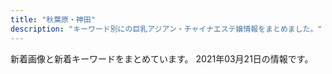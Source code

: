 ```yaml
---
title: "秋葉原・神田"
description: "キーワード別にの巨乳アジアン・チャイナエステ嬢情報をまとめました。"
---
```


新着画像と新着キーワードをまとめています。
2021年03月21日の情報です。

<DmmAffiliateIns />
<KeywordTable
  shops={
    [
    {
        "name": "\u604b\u306e\u65e5",
        "url": "http://esthe-aroma.pink/",
        "img_links": [
            "http://esthe-aroma.pink/img/stan.png",
            "http://esthe-aroma.pink/img/m6.jpg",
            "http://esthe-aroma.pink/img/m60.jpg",
            "http://esthe-aroma.pink/img/m5.jpg",
            "http://esthe-aroma.pink/img/m4.jpg",
            "http://esthe-aroma.pink/img/top.jpg",
            "http://esthe-aroma.pink/img/m2.jpg",
            "http://esthe-aroma.pink/img/cg02.jpg",
            "http://esthe-aroma.pink/img/m3.jpg",
            "http://esthe-aroma.pink/img/cg04.jpg",
            "http://esthe-aroma.pink/img/m30.jpg",
            "http://esthe-aroma.pink/img/cg03.jpg",
            "http://esthe-aroma.pink/img/fla.jpg",
            "http://esthe-aroma.pink/img/cg07.jpg",
            "http://esthe-aroma.pink/img/m10.jpg",
            "http://esthe-aroma.pink/img/cg06.jpg",
            "http://esthe-aroma.pink/img/cg011.jpg",
            "http://esthe-aroma.pink/img/cg01.jpg",
            "http://esthe-aroma.pink/img/noo.png",
            "http://esthe-aroma.pink/img/cg021.jpg",
            "http://esthe-aroma.pink/img/cg05.jpg",
            "http://esthe-aroma.pink/img/m1.jpg",
            "http://esthe-aroma.pink/img/m20.jpg",
            "http://esthe-aroma.pink/img/no.png"
        ],
        "station": "JR\u795e\u7530\u99c5\u6771\u53e3",
        "keywords": {
            "87": 1,
            "86": 4,
            "D": 4,
            "C": 2,
            "E": 1,
            "85": 2
        }
    },
    {
        "station": "JR\u79cb\u8449\u539f\u99c5\u662d\u548c\u901a\u308a\u53e3",
        "url": "http://gakuen.jpest.net/",
        "img_links": [
            "http://gakuenadmin.jpest.net/uploads/2020/11/202011170741460-e1613281451949.jpg",
            "http://gakuenadmin.jpest.net/uploads/2020/11/2020112607090815.jpeg",
            "http://gakuenadmin.jpest.net/uploads/2021/02/2021021709042073.jpeg",
            "http://gakuen.jpest.net/images/c4.jpg",
            "http://gakuenadmin.jpest.net/uploads/2021/02/2021021404551428.jpg",
            "http://gakuenadmin.jpest.net/uploads/2021/03/2021031909080778-e1616144896573.jpeg",
            "http://gakuenadmin.jpest.net/uploads/2021/02/2021021405363587.jpeg",
            "http://gakuenadmin.jpest.net/uploads/2021/03/2021031703491211.jpeg",
            "http://gakuenadmin.jpest.net/uploads/2021/02/2021021709012527.jpeg",
            "http://gakuenadmin.jpest.net/uploads/2020/11/2020111905143846.jpeg",
            "http://gakuenadmin.jpest.net/uploads/2021/03/2021031703464276.jpeg",
            "http://gakuenadmin.jpest.net/uploads/2020/11/2020111905172382.jpeg",
            "http://gakuen.jpest.net/images/c2.jpg",
            "http://gakuen.jpest.net/images/c8.jpg",
            "http://gakuenadmin.jpest.net/uploads/2020/11/g4.jpg",
            "http://gakuenadmin.jpest.net/uploads/2021/03/2021032109395478-e1616319941987.jpeg",
            "http://gakuen.jpest.net/images/c9.jpg",
            "http://gakuen.jpest.net/images/c5.jpg",
            "http://gakuen.jpest.net/images/c3.jpg",
            "http://gakuenadmin.jpest.net/uploads/2021/02/2021021404545968.jpg",
            "http://gakuenadmin.jpest.net/uploads/2021/01/2021012602174428-e1615696882103.jpeg",
            "http://gakuen.jpest.net/images/c7.jpg",
            "http://gakuenadmin.jpest.net/uploads/2021/01/2021013104085726.jpg",
            "http://gakuenadmin.jpest.net/uploads/2021/01/2021013104094765.jpg",
            "http://gakuenadmin.jpest.net/uploads/2021/02/2021021404543751.jpg",
            "http://gakuen.jpest.net/images/c10.jpg",
            "http://gakuen.jpest.net/images/c6.jpg",
            "http://gakuenadmin.jpest.net/uploads/2020/11/2020111707403491.jpg",
            "http://gakuen.jpest.net/images/tel.png",
            "http://gakuen.jpest.net/images/c1.jpg",
            "http://gakuenadmin.jpest.net/uploads/2020/11/2020112607092280.jpeg"
        ],
        "name": "\u5c11\u5973\u5b66\u5712",
        "keywords": {
            "E": 1,
            "C": 2,
            "85": 2,
            "88": 1,
            "F": 2,
            "89": 2
        }
    },
    {
        "name": "AKB",
        "keywords": {
            "F": 1,
            "C": 19,
            "D": 10,
            "85": 1,
            "87": 5,
            "84": 1,
            "86": 4
        },
        "url": "http://x-akb.info/",
        "station": "JR\u6d45\u8349\u6a4b\u99c5\u6771\u53e3",
        "img_links": [
            "http://x-akb.info/img/st46.jpg",
            "http://x-akb.info/img/p-49.jpg",
            "http://x-akb.info/img/st35.jpg",
            "http://x-akb.info/img/st40.jpg",
            "http://x-akb.info/img/st0043.jpg",
            "http://x-akb.info/img/st043.jpg",
            "http://x-akb.info/img/p-50.jpg",
            "http://x-akb.info/img/p-43.jpg",
            "http://x-akb.info/img/st50.jpg",
            "http://x-akb.info/img/st42.jpg",
            "http://x-akb.info/img/p-46.jpg",
            "http://x-akb.info/img/st035.jpg",
            "http://x-akb.info/img/p-44.jpg",
            "http://x-akb.info/img/p-35.jpg",
            "http://x-akb.info/img/st34.jpg",
            "http://x-akb.info/img/st0035.jpg",
            "http://x-akb.info/img/nos.jpg",
            "http://x-akb.info/img/p-36.jpg",
            "http://x-akb.info/img/t2.jpg",
            "http://x-akb.info/img/t1.jpg",
            "http://x-akb.info/img/mo.png",
            "http://x-akb.info/img/p-42.jpg",
            "http://x-akb.info/img/st44.jpg",
            "http://x-akb.info/img/p-40.jpg",
            "http://asakusabashi.analytics.qlook.net/counter.png",
            "http://x-akb.info/img/p-45.jpg",
            "http://x-akb.info/img/st36.jpg",
            "http://x-akb.info/img/st49.jpg",
            "http://x-akb.info/img/st45.jpg",
            "http://x-akb.info/img/t3.jpg",
            "http://x-akb.info/img/bottom.png",
            "http://x-akb.info/img/p-34.jpg"
        ]
    },
    {
        "station": "JR\u79cb\u8449\u539f\u99c5\u96fb\u6c17\u8857\u53e3",
        "name": "\u5947\u7e01\uff5e\u304d\u3048\u3093\uff5e",
        "keywords": {
            "87": 2,
            "D": 3,
            "85": 2,
            "C": 2,
            "86": 1
        },
        "url": "http://www.kien-es.info/",
        "img_links": [
            "http://www.kien-es.info/sp/images/tel.jpg",
            "http://www.kien-es.info/sp/images/3.jpg",
            "http://www.kien-es.info/sp/images/6.jpg",
            "http://www.kien-es.info/img/haruka.png",
            "http://www.kien-es.info/sp/images/sys2.jpg",
            "http://www.kien-es.info/sp/img/yumi1.jpg",
            "http://www.kien-es.info/sp/images/info.png",
            "http://www.kien-es.info/sp/staff/haruka.png",
            "http://www.kien-es.info/sp/img/kumi2.jpg",
            "http://www.kien-es.info/images/1.jpg",
            "http://www.kien-es.info/img/kaori1.jpg",
            "http://www.kien-es.info/sp/img/kara2.jpg",
            "http://www.kien-es.info/img/emi.png",
            "http://www.kien-es.info/img/kara.png",
            "http://www.kien-es.info/images/10.jpg",
            "http://www.kien-es.info/images/sm.jpg",
            "http://www.kien-es.info/images/14.jpg",
            "http://www.kien-es.info/sp/images/news.jpg",
            "http://www.kien-es.info/img/kumi.png",
            "http://www.kien-es.info/sp/staff/emi.png",
            "http://www.kien-es.info/sp/staff/kumi.png",
            "http://www.kien-es.info/sp/images/sys3.jpg",
            "http://www.kien-es.info/img/kaori.png",
            "http://www.kien-es.info/sp/menu/top.jpg",
            "http://www.kien-es.info/sp/images/head.jpg",
            "http://www.kien-es.info/sp/img/kara1.jpg",
            "http://www.kien-es.info/images/interior_t.jpg",
            "http://www.kien-es.info/sp/images/8.jpg",
            "http://www.kien-es.info/sp/images/sys1.jpg",
            "http://www.kien-es.info/sp/images/footer.png",
            "http://www.kien-es.info/sp/images/9.jpg",
            "http://www.kien-es.info/images/info.jpg",
            "http://www.kien-es.info/sp/images/sys4.png",
            "http://www.kien-es.info/sp/images/staff_t.jpg",
            "http://www.kien-es.info/images/staff_t.jpg",
            "http://www.kien-es.info/img/kumi1.jpg",
            "http://www.kien-es.info/img/kara1.jpg",
            "http://www.kien-es.info/img/kara2.jpg",
            "http://www.kien-es.info/img/emi1.jpg",
            "http://www.kien-es.info/sp/images/rec.jpg",
            "http://www.kien-es.info/sp/images/int2.png",
            "http://www.kien-es.info/images/sys2.jpg",
            "http://www.kien-es.info/images/head.jpg",
            "http://www.kien-es.info/images/mobile.jpg",
            "http://www.kien-es.info/images/rem.png",
            "http://www.kien-es.info/sp/images/info_t.jpg",
            "http://www.kien-es.info/sp/img/haruka1.jpg",
            "http://www.kien-es.info/sp/menu/staff.jpg",
            "http://www.kien-es.info/sp/img/emi1.jpg",
            "http://www.kien-es.info/images/2.jpg",
            "http://www.kien-es.info/sp/images/ac1.jpg",
            "http://www.kien-es.info/images/sys1.jpg",
            "http://www.kien-es.info/sp/staff/kara.png",
            "http://www.kien-es.info/images/news.jpg",
            "http://www.kien-es.info/sp/staff/yumi.png",
            "http://www.kien-es.info/sp/images/interior_t.jpg",
            "http://www.kien-es.info/sp/images/ac2.png",
            "http://www.kien-es.info/sp/img/kumi1.jpg",
            "http://www.kien-es.info/sp/img/emi2.jpg",
            "http://www.kien-es.info/sp/images/int1.jpg",
            "http://www.kien-es.info/sp/images/newsb.png",
            "http://www.kien-es.info/images/9.jpg",
            "http://www.kien-es.info/img/haruka1.jpg",
            "http://www.kien-es.info/images/4.jpg",
            "http://www.kien-es.info/sp/images/ac3.png",
            "http://www.kien-es.info/images/12.jpg",
            "http://www.kien-es.info/images/11.jpg",
            "http://www.kien-es.info/images/int2.jpg",
            "http://www.kien-es.info/sp/images/1.jpg",
            "http://www.kien-es.info/img/kumi2.jpg",
            "http://www.kien-es.info/images/int1.jpg",
            "http://www.kien-es.info/images/3.jpg"
        ]
    },
    {
        "keywords": {},
        "url": "http://ziya7788.info/",
        "name": "\u5409\u96c5",
        "img_links": [
            "http://ziya7788.info/images/top-munu-1_01.jpg",
            "http://ziya7788.info/images/top-1_06.jpg",
            "http://ziya7788.info/images/top-1_02.jpg",
            "http://ziya7788.info/images/top-1_03.jpg",
            "http://ziya7788.info/images/top-munu-1_04.jpg",
            "http://ziya7788.info/images/top-1_01.jpg",
            "http://ziya7788.info/images/top-munu-1_03.jpg",
            "http://ziya7788.info/images/i-5.jpg",
            "http://ziya7788.info/images/top-1_09.jpg",
            "http://ziya7788.info/images/top-munu-1_02.jpg",
            "http://ziya7788.info/images/top-1_08.jpg",
            "http://ziya7788.info/images/i-4.jpg",
            "http://ziya7788.info/images/i-3.jpg",
            "http://ziya7788.info/images/i-6.jpg",
            "http://ziya7788.info/images/staff-img.jpg",
            "http://ziya7788.info/images/i-2.jpg",
            "http://ziya7788.info/images/top-munu-1_05.jpg",
            "http://ziya7788.info/images/top-munu-1_06.jpg",
            "http://ziya7788.info/images/index_qr.jpg",
            "http://ziya7788.info/images/i-1.jpg",
            "http://ziya7788.info/images/top-1_05.jpg",
            "http://ziya7788.info/images/top-img.jpg",
            "http://ziya7788.info/images/top-1_07.jpg",
            "http://ziya7788.info/images/top-1_04.jpg",
            "http://ziya7788.info/images/top-news.jpg"
        ],
        "station": "JR\u79cb\u8449\u539f\u99c5\u662d\u548c\u901a\u308a\u53e3"
    },
    {
        "url": "http://www.rave.masg.info/",
        "keywords": {
            "87": 7,
            "D": 7,
            "86": 1,
            "89": 1,
            "F": 3,
            "90": 1,
            "G": 1,
            "88": 1
        },
        "img_links": [
            "http://www.rave.masg.info/images/tel.png",
            "http://www.rave.masg.info/files/015-03.jpg",
            "http://www.rave.masg.info/files/005-02.jpg",
            "http://www.rave.masg.info/images/shop/shop01.jpg",
            "http://www.rave.masg.info/files/017-02.jpg",
            "http://www.rave.masg.info/files/015.jpg",
            "http://www.rave.masg.info/files/003.jpg",
            "http://www.rave.masg.info/files/016-02.jpg",
            "http://www.rave.masg.info/files/016.jpg",
            "http://www.rave.masg.info/files/014.jpg",
            "http://www.rave.masg.info/files/017-03.jpg",
            "http://www.rave.masg.info/images/s2.jpg",
            "http://www.rave.masg.info/files/005-03.jpg",
            "http://www.rave.masg.info/images/new1.png",
            "http://www.rave.masg.info/files/008-02.jpg",
            "http://www.rave.masg.info/images/s3.jpg",
            "http://www.rave.masg.info/files/002.jpg",
            "http://www.rave.masg.info/images/main_bottom.png",
            "http://www.rave.masg.info/images/pick.png",
            "http://www.rave.masg.info/images/maga.jpg",
            "http://www.rave.masg.info/files/001-03.jpg",
            "http://www.rave.masg.info/files/014-02.jpg",
            "http://www.rave.masg.info/files/003-02.jpg",
            "http://www.rave.masg.info/images/shop/shop04.jpg",
            "http://www.rave.masg.info/files/008.jpg",
            "http://www.rave.masg.info/files/014-03.jpg",
            "http://www.rave.masg.info/images/zi_massage.png",
            "http://www.rave.masg.info/files/017.jpg",
            "http://www.rave.masg.info/images/s1.jpg",
            "http://www.rave.masg.info/images/service.png",
            "http://www.rave.masg.info/images/zi_staff.png",
            "http://www.rave.masg.info/files/015-02.jpg",
            "http://www.rave.masg.info/files/002-02.jpg",
            "http://www.rave.masg.info/images/main_top.png",
            "http://www.rave.masg.info/images/new3.png",
            "http://www.rave.masg.info/files/009-03.jpg",
            "http://www.rave.masg.info/images/shop/shop03.jpg",
            "http://www.rave.masg.info/files/002-03.jpg",
            "http://www.rave.masg.info/files/009.jpg",
            "http://www.rave.masg.info/files/005.jpg",
            "http://www.rave.masg.info/images/s4.jpg",
            "http://www.rave.masg.info/files/008-03.jpg",
            "http://www.rave.masg.info/files/006-03.jpg",
            "http://www.rave.masg.info/files/006.jpg",
            "http://www.rave.masg.info/files/006-02.jpg",
            "http://www.rave.masg.info/files/001.jpg",
            "http://www.rave.masg.info/files/009-02.jpg",
            "http://www.rave.masg.info/files/003-03.jpg",
            "http://www.rave.masg.info/images/s5.jpg",
            "http://www.rave.masg.info/images/shop/shop02.jpg",
            "http://www.rave.masg.info/files/016-03.jpg",
            "http://www.rave.masg.info/images/infotiao1.jpg",
            "http://www.rave.masg.info/files/001-02.jpg",
            "http://www.rave.masg.info/images/xian.png"
        ],
        "station": "JR\u79cb\u8449\u539f\u99c5\u662d\u548c\u901a\u308a\u53e3",
        "name": "RAVE \u30ec\u30a4\u30f4"
    },
    {
        "name": "\u8776",
        "img_links": [
            "http://chou-massage.work/img/sta8.jpg",
            "http://chou-massage.work/sp/img/st3.jpg",
            "http://chou-massage.work/sp/img/fla-2.jpg",
            "http://chou-massage.work/img/sta2.jpg",
            "http://chou-massage.work/img/st8.jpg",
            "http://chou-massage.work/sp/img/sta4.jpg",
            "http://chou-massage.work/img/st4.jpg",
            "http://chou-massage.work/sp/img/st8.jpg",
            "http://chou-massage.work/sp/img/st2.jpg",
            "http://chou-massage.work/img/sta1.jpg",
            "http://chou-massage.work/sp/img/sta8.jpg",
            "http://chou-massage.work/sp/img/fla-3.jpg",
            "http://chou-massage.work/sp/img/fla-1.jpg",
            "http://chou-massage.work/img/st1.jpg",
            "http://chou-massage.work/img/sta7.jpg",
            "http://chou-massage.work/img/botton.jpg",
            "http://chou-massage.work/img/sta4.jpg",
            "http://chou-massage.work/img/sta3.jpg",
            "http://chou-massage.work/sp/img/st4.jpg",
            "http://chou-massage.work/sp/img/acc.jpg",
            "http://chou-massage.work/sp/img/botton.jpg",
            "http://chou-massage.work/sp/img/sta2.jpg",
            "http://chou-massage.work/sp/img/mo.png",
            "http://chou-massage.work/img/fla-3.jpg",
            "http://chou-massage.work/img/st7.jpg",
            "http://chou-massage.work/img/fla-1.jpg",
            "http://chou-massage.work/sp/img/st7.jpg",
            "http://chou-massage.work/img/st2.jpg",
            "http://chou-massage.work/img/acc.jpg",
            "http://chou-massage.work/sp/img/sta3.jpg",
            "http://chou-massage.work/img/mo.png",
            "http://chou-massage.work/img/st3.jpg",
            "http://chou-massage.work/sp/img/sta7.jpg",
            "http://chou-massage.work/sp/img/st1.jpg",
            "http://chou-massage.work/sp/img/sta1.jpg",
            "http://chou-massage.work/img/fla-2.jpg"
        ],
        "station": "JR\u795e\u7530\u99c5\u897f\u53e3",
        "keywords": {
            "85": 2,
            "87": 8,
            "86": 10,
            "D": 12,
            "E": 8,
            "C": 26
        },
        "url": "http://chou-massage.work/"
    },
    {
        "url": "http://yume-massage.info/",
        "station": "\u6d45\u8349\u6a4b\u99c5",
        "img_links": [
            "http://yume-massage.info/sp/img/s1.jpg",
            "http://yume-massage.info/sp/img/cam.jpg",
            "http://yume-massage.info/img/s7.jpg",
            "http://yume-massage.info/img/st10.jpg",
            "http://yume-massage.info/img/st8.jpg",
            "http://yume-massage.info/img/s10.jpg",
            "http://yume-massage.info/img/st6.jpg",
            "http://yume-massage.info/sp/img/p-10.jpg",
            "http://yume-massage.info/img/kan.jpg",
            "http://yume-massage.info/img/st3.jpg",
            "http://yume-massage.info/img/sta1.jpg",
            "http://yume-massage.info/img/st5.jpg",
            "http://yume-massage.info/img/st1.jpg",
            "http://yume-massage.info/img/st7.jpg",
            "http://yume-massage.info/img/sta6.jpg",
            "http://yume-massage.info/sp/img/tel.jpg",
            "http://yume-massage.info/sp/img/t-s.jpg",
            "http://yume-massage.info/sp/img/add2.jpg",
            "http://yume-massage.info/sp/img/s10.jpg",
            "http://yume-massage.info/img/mo.png",
            "http://yume-massage.info/img/s6.jpg",
            "http://yume-massage.info/img/s8.jpg",
            "http://yume-massage.info/img/head.jpg",
            "http://yume-massage.info/img/st4.jpg",
            "http://yume-massage.info/sp/img/s9.jpg",
            "http://yume-massage.info/sp/img/s4.jpg",
            "http://yume-massage.info/sp/img/p-9.jpg",
            "http://yume-massage.info/sp/img/t-t.jpg",
            "http://yume-massage.info/img/s9.jpg",
            "http://yume-massage.info/sp/img/pic.jpg",
            "http://yume-massage.info/sp/img/t-a.jpg",
            "http://yume-massage.info/img/sta9.jpg",
            "http://yume-massage.info/img/sta4.jpg",
            "http://yume-massage.info/img/sta8.jpg",
            "http://yume-massage.info/sp/img/t-r.jpg",
            "http://yume-massage.info/img/s1.jpg",
            "http://yume-massage.info/sp/img/s6.jpg",
            "http://yume-massage.info/sp/img/t-o.jpg",
            "http://yume-massage.info/img/r9.jpg",
            "http://yume-massage.info/sp/img/p-6.jpg",
            "http://yume-massage.info/img/nos.jpg",
            "http://yume-massage.info/img/sta10.jpg",
            "http://yume-massage.info/sp/img/s8.jpg",
            "http://yume-massage.info/img/s4.jpg",
            "http://yume-massage.info/img/st2.jpg",
            "http://yume-massage.info/img/st9.jpg",
            "http://yume-massage.info/sp/img/time.jpg",
            "http://yume-massage.info/sp/img/tit.jpg",
            "http://yume-massage.info/sp/img/s7.jpg",
            "http://yume-massage.info/img/st06.jpg",
            "http://yume-massage.info/sp/img/pc.jpg",
            "http://yume-massage.info/img/botton.jpg",
            "http://yume-massage.info/sp/img/botton.jpg",
            "http://yume-massage.info/img/xmas.png",
            "http://yume-massage.info/sp/img/info.jpg",
            "http://yume-massage.info/sp/img/kan.jpg",
            "http://yume-massage.info/sp/img/sys.jpg",
            "http://yume-massage.info/img/sta7.jpg",
            "http://yume-massage.info/sp/img/add.jpg",
            "http://yume-massage.info/img/head2.jpg"
        ],
        "name": "\u5922",
        "keywords": {
            "84": 3,
            "87": 6,
            "C": 20,
            "88": 3,
            "E": 7,
            "86": 3,
            "85": 2,
            "D": 7
        }
    },
    {
        "station": "JR\u6d45\u8349\u6a4b\u99c5\u6771\u53e3",
        "keywords": {
            "84": 1
        },
        "img_links": [
            "http://www.asakusabashi-est.xyz/images/idnex-down/index-down-if_12.jpg",
            "http://www.asakusabashi-est.xyz/images/idnex-down/index-down-if_07.jpg",
            "http://www.asakusabashi-est.xyz/images/idnex-down/index-down-if_05.jpg",
            "http://www.asakusabashi-est.xyz/images/shop/zi.png",
            "http://www.asakusabashi-est.xyz/images/shop/zi3.png",
            "http://www.asakusabashi-est.xyz/images/sys/lanmu-zi-s7.png",
            "http://www.asakusabashi-est.xyz/images/index-aridel_02.jpg",
            "http://www.asakusabashi-est.xyz/images/shop/zi2.png",
            "http://www.asakusabashi-est.xyz/images/staff/4/3.jpg",
            "http://www.asakusabashi-est.xyz/images/nav/lanmu-t-sys.jpg",
            "http://www.asakusabashi-est.xyz/images/idnex-down/index-down-if_03.jpg",
            "http://www.asakusabashi-est.xyz/images/top/t3.png",
            "http://www.asakusabashi-est.xyz/images/nav/lanmu-t-job.jpg",
            "http://www.asakusabashi-est.xyz/images/staff/2/moro/moro.jpg",
            "http://www.asakusabashi-est.xyz/images/index-aridel_10.jpg",
            "http://www.asakusabashi-est.xyz/images/staff/4/2.jpg",
            "http://www.asakusabashi-est.xyz/images/shop/zi4.png",
            "http://www.asakusabashi-est.xyz/images/staff/6.jpg",
            "http://www.asakusabashi-est.xyz/images/index-aridel_18.jpg",
            "http://www.asakusabashi-est.xyz/images/index-aridel_20.jpg",
            "http://www.asakusabashi-est.xyz/images/index-aridel_07.jpg",
            "http://www.asakusabashi-est.xyz/images/nav/lanmu-t-st.jpg",
            "http://www.asakusabashi-est.xyz/images/staff/akira.jpg",
            "http://www.asakusabashi-est.xyz/images/top/t3.jpg",
            "http://www.asakusabashi-est.xyz/images/top/t2.jpg",
            "http://www.asakusabashi-est.xyz/images/staff/4/4.jpg",
            "http://www.asakusabashi-est.xyz/images/index-aridel_24.jpg"
        ],
        "name": "Oualia\u30fb\u30af\u30aa\u30ea\u30a2",
        "url": "http://www.asakusabashi-est.xyz/"
    },
    {
        "name": "\u685c\u6e80\u958b",
        "station": "JR\u79cb\u8449\u539f\u99c5\u662d\u548c\u901a\u308a\u53e3",
        "keywords": {
            "C": 1,
            "E": 1,
            "86": 1
        },
        "img_links": [
            "http://sakuram.jpest.net/images/tit_massage.jpg",
            "http://sakuramadmin.jpest.net/uploads//2021031911072093-e1616152076234.jpeg",
            "http://sakuram.jpest.net/images/sp_tit_massage.jpg",
            "http://sakuramadmin.jpest.net/uploads//2021032109570330-e1616320636156.jpeg",
            "http://sakuram.jpest.net/images/c4.jpg",
            "http://sakuramadmin.jpest.net/uploads//2021031911185719-e1616152747951.jpeg",
            "http://sakuram.jpest.net/images/c9.jpg",
            "http://sakuram.jpest.net/images/tit_sch.jpg",
            "http://sakuram.jpest.net/images/c7.jpg",
            "http://sakuramadmin.jpest.net/uploads//2021031911065558-e1616152029628.jpeg",
            "http://sakuramadmin.jpest.net/uploads//2021031916241575-scaled.jpeg",
            "http://sakuramadmin.jpest.net/uploads//2021031911082377-e1616152110616.jpeg",
            "http://sakuram.jpest.net/images/top.jpg",
            "http://sakuram.jpest.net/images/tit_new.jpg",
            "http://sakuramadmin.jpest.net/uploads//2021031911110584-e1616152277976.jpeg",
            "http://sakuram.jpest.net/images/sp_tit_pick.jpg",
            "http://sakuram.jpest.net/images/c5.jpg",
            "http://sakuram.jpest.net/images/tel.png",
            "http://sakuram.jpest.net/images/c6.jpg",
            "http://sakuram.jpest.net/images/c1.jpg",
            "http://sakuramadmin.jpest.net/uploads//2021031911175546-e1616152759491.jpeg",
            "http://sakuram.jpest.net/images/c8.jpg",
            "http://sakuram.jpest.net/images/tit_staff.jpg",
            "http://sakuram.jpest.net/images/tit_pro.jpg",
            "http://sakuram.jpest.net/images/sp_tit_new.jpg",
            "http://sakuram.jpest.net/images/c3.jpg",
            "http://sakuram.jpest.net/images/sp_tit_staff.jpg",
            "http://sakuram.jpest.net/images/sp_tit_pro.jpg",
            "http://sakuram.jpest.net/images/c2.jpg"
        ],
        "url": "http://sakuram.jpest.net/"
    },
    {
        "url": "http://refresh-salon.tokyo/",
        "keywords": {
            "E": 2,
            "C": 35,
            "G": 2,
            "D": 20
        },
        "station": "JR\u795e\u7530\u99c5\u897f\u53e3",
        "img_links": [
            "http://refresh-salon.tokyo/images/st/st_anna.jpg",
            "http://refresh-salon.tokyo/images/st/st_nana.jpg",
            "http://refresh-salon.tokyo/images/st/st_mariko.jpg",
            "http://refresh-salon.tokyo/images/st/st_risa.jpg",
            "http://refresh-salon.tokyo/images/st/st_rin.jpg",
            "http://refresh-salon.tokyo/images/st/st_saya.jpg",
            "http://refresh-salon.tokyo/images/st/st_junko.jpg",
            "http://refresh-salon.tokyo/images/st/st_mei.jpg",
            "http://refresh-salon.tokyo/images/topimage/main2.jpg",
            "http://refresh-salon.tokyo/images/st/st_koko.jpg",
            "http://refresh-salon.tokyo/images/st/st_aiko.jpg",
            "http://refresh-salon.tokyo/images/img/wanted.jpg",
            "http://refresh-salon.tokyo/images/st/st_miko.jpg",
            "http://refresh-salon.tokyo/images/st/st_momo.jpg"
        ],
        "name": "\u3082\u307f\u697d"
    },
    {
        "name": "\u697d\u5712",
        "img_links": [
            "http://rakuen.weblog.tc/2/uploadimg/1615208938.jpg",
            "http://rakuen.weblog.tc/2/uploadimg/1591787978.jpg",
            "http://rakuen.weblog.tc/news.jpg",
            "http://rakuen.weblog.tc/head.jpg",
            "http://rakuen.weblog.tc/staff_t.jpg",
            "http://rakuen.weblog.tc/2/uploadimg/1597806778.jpg",
            "http://rakuen.weblog.tc/2/uploadimg/1608816747.jpg",
            "http://rakuen.weblog.tc/2/uploadimg/1587527299.jpg",
            "http://rakuen.weblog.tc/2/uploadimg/1615208908.jpeg",
            "http://rakuen.weblog.tc/2/uploadimg/1610606335.jpg",
            "http://rakuen.weblog.tc/s1.png",
            "http://rakuen.weblog.tc/sys2.jpg",
            "http://rakuen.weblog.tc/2/uploadimg/1604372331.jpg",
            "http://rakuen.weblog.tc/int1.png",
            "http://rakuen.weblog.tc/2/uploadimg/1607661251.jpg",
            "http://rakuen.weblog.tc/sys1.jpg",
            "http://rakuen.weblog.tc/2/uploadimg/1587527512.jpg",
            "http://rakuen.weblog.tc/2/uploadimg/1610606104.jpg"
        ],
        "keywords": {
            "E": 3,
            "85": 2,
            "G": 1,
            "90": 1,
            "C": 1,
            "D": 3,
            "98": 1,
            "83": 1,
            "87": 1,
            "86": 3
        },
        "url": "http://rakuen.weblog.tc/",
        "station": "JR\u79cb\u8449\u539f\u99c5\u662d\u548c\u901a\u308a\u53e3"
    },
    {
        "station": "JR\u795e\u7530\u99c5\u897f\u53e3",
        "url": "https://kanda-on.work/",
        "name": "\u6e29",
        "keywords": {
            "F": 24,
            "\u5de8\u4e73": 3,
            "\u4e73": 3,
            "C": 33
        },
        "img_links": [
            "https://kanda-on.work/images/st/st_lemon.jpg",
            "https://kanda-on.work/images/st/st_akari.jpg",
            "https://kanda-on.work/images/st/st_natsuko.jpg",
            "https://kanda-on.work/images/st/st_kana.jpg",
            "https://kanda-on.work/images/st/st_mika2.jpg",
            "https://kanda-on.work/images/top.png",
            "https://kanda-on.work/images/st/st_akira.jpg",
            "https://kanda-on.work/images/st/st_koko.jpg",
            "https://kanda-on.work/images/st/st_moe.jpg",
            "https://kanda-on.work/images/st/st_mina.jpg",
            "https://kanda-on.work/images/st/st_kaori.jpg",
            "https://kanda-on.work/images/st/st_kiki.jpg",
            "https://kanda-on.work/images/st/st_miki.jpg",
            "https://kanda-on.work/images/st/st_arisa.jpg",
            "https://kanda-on.work/images/st/st_maya.jpg",
            "https://kanda-on.work/images/top2.png",
            "https://kanda-on.work/images/st/st_ako.jpg",
            "https://kanda-on.work/images/st/st_yuri.jpg",
            "https://kanda-on.work/images/st/st_sakura.jpg",
            "https://kanda-on.work/images/st/st_rara.jpg",
            "https://kanda-on.work/images/st/st_ruru.jpg",
            "https://kanda-on.work/images/st/st_yuki.jpg",
            "https://kanda-on.work/images/st/st_yuzuki.jpg",
            "https://kanda-on.work/images/st/st_rara2.jpg",
            "https://kanda-on.work/images/top_campaign.jpg",
            "https://kanda-on.work/images/top_campaign_bottom.jpg",
            "https://kanda-on.work/images/st/st_mika.jpg"
        ]
    },
    {
        "keywords": {
            "85": 2,
            "90": 2,
            "89": 4,
            "86": 2,
            "88": 4,
            "D": 6,
            "C": 8
        },
        "name": "\u5065\u5eb7\u574a",
        "img_links": [
            "http://kenkoubo.link/wp-content/uploads/2017/03/08.jpg",
            "http://kenkoubo.link/wp-content/uploads/2020/11/yuko_image_syusei-1.jpg",
            "http://kenkoubo.link/wp-content/themes/template-salon2/images/camp-bnr3.png",
            "http://kenkoubo.link/wp-content/themes/template-salon2/images/info.png",
            "http://kenkoubo.link/wp-content/themes/template-salon2/images/03.jpg",
            "http://kenkoubo.link/wp-content/uploads/2017/03/05.jpg",
            "http://kenkoubo.link/wp-content/themes/template-salon2/images/camp-bnr.png",
            "http://kenkoubo.link/wp-content/themes/template-salon2/images/news-ttl.png",
            "http://kenkoubo.link/wp-content/themes/template-salon2/images/08.jpg",
            "http://kenkoubo.link/wp-content/themes/template-salon2/images/pickup-ttl.png",
            "http://kenkoubo.link/wp-content/themes/template-salon2/images/05.jpg",
            "http://kenkoubo.link/wp-content/uploads/2019/05/ai_image_1_syusei-250x375.jpeg",
            "http://kenkoubo.link/wp-content/uploads/2017/03/05-1-250x375.jpg",
            "http://kenkoubo.link/wp-content/uploads/2017/03/05-1.jpg",
            "http://es-tsudanuma.com/wp-content/uploads/2016/10/massage-de_88_31.jpg",
            "http://kenkoubo.link/wp-content/uploads/2017/03/08a.jpg",
            "http://kenkoubo.link/wp-content/uploads/2021/03/ayaka_syusei_2.jpeg",
            "http://kenkoubo.link/wp-content/themes/template-salon2/images/info2.png",
            "http://kenkoubo.link/wp-content/themes/template-salon2/images/slider1.jpg",
            "http://kenkoubo.link/wp-content/uploads/2017/03/07-1.jpg",
            "http://kenkoubo.link/wp-content/themes/template-salon2/images/camp-bnr4.png",
            "http://kenkoubo.link/wp-content/themes/template-salon2/images/pickup-frame.png",
            "http://kenkoubo.link/wp-content/uploads/2019/05/ai_image_1_syusei-900x1600.jpeg",
            "http://kenkoubo.link/wp-content/uploads/2017/03/09.jpg",
            "http://kenkoubo.link/wp-content/uploads/2017/03/08-2.jpg",
            "http://kenkoubo.link/wp-content/themes/template-salon2/images/camp-bnr2.png",
            "http://kenkoubo.link/wp-content/uploads/2020/11/yuko_image_syusei-1-250x375.jpg",
            "http://kenkoubo.link/wp-content/uploads/2019/05/rin_image_1_syusei-250x375.jpeg",
            "http://kenkoubo.link/wp-content/uploads/2017/03/05a.jpg",
            "http://kenkoubo.link/wp-content/uploads/2021/03/ayaka_syusei_2-250x375.jpeg",
            "http://kenkoubo.link/wp-content/uploads/2017/03/08-250x375.jpg",
            "http://kenkoubo.link/wp-content/uploads/2017/03/03-1.jpg",
            "http://kenkoubo.link/wp-content/uploads/2017/03/03-1-250x375.jpg",
            "https://www.mens-anavi.com/img/mens-esthe1.png",
            "http://kenkoubo.link/wp-content/uploads/2019/05/rin_image_1_syusei-900x1600.jpeg",
            "http://kenkoubo.link/wp-content/themes/template-salon2/images/telm.png"
        ],
        "url": "http://kenkoubo.link",
        "station": "JR\u795e\u7530\u99c5\u5317\u53e3"
    },
    {
        "url": "http://nene-kanda.net/index.html",
        "keywords": {
            "F": 3,
            "E": 4,
            "C": 36,
            "D": 13
        },
        "station": "JR\u795e\u7530\u99c5\u5317\u53e3",
        "name": "NeNe\uff5e\u30cd\u30cd\uff5e",
        "img_links": [
            "http://nene-kanda.net/images/st/st_ruru.jpg",
            "http://nene-kanda.net/images/st/st_mimi.jpg",
            "http://nene-kanda.net/images/4.jpg",
            "http://nene-kanda.net/images/share/sptel.png",
            "http://nene-kanda.net/images/st/st_hitomi.jpg",
            "http://nene-kanda.net/images/st/st_saki.jpg",
            "http://nene-kanda.net/images/st/st_mie.jpg",
            "http://nene-kanda.net/images/2.jpg",
            "http://nene-kanda.net/images/st/st_mao.jpg",
            "http://nene-kanda.net/images/share/tel.png",
            "http://nene-kanda.net/images/topimage/topimage.jpg",
            "http://nene-kanda.net/images/1.jpg",
            "http://nene-kanda.net/images/share/pagetop.png",
            "http://nene-kanda.net/images/st/st_rumi.jpg",
            "http://nene-kanda.net/images/st/st_miki.jpg",
            "http://nene-kanda.net/images/3.jpg",
            "http://nene-kanda.net/images/topimage/subimage.jpg",
            "http://nene-kanda.net/images/st/st_mirei.jpg"
        ]
    },
    {
        "url": "http://junpu.jpest.net/",
        "station": "JR\u79cb\u8449\u539f\u99c5\u662d\u548c\u901a\u308a\u53e3",
        "img_links": [
            "http://junpuadmin.jpest.net/uploads/2021/01/IMG_1616-2.jpg",
            "http://junpuadmin.jpest.net/uploads/2021/01/E3B6B02E-4F32-431B-90DF-8F02A102ED7A-1.jpg",
            "http://junpuadmin.jpest.net/uploads/2021/01/IMG_2402-1.jpg",
            "http://junpu.jpest.net/images/sys3.jpg",
            "http://junpu.jpest.net/images/telhead.jpg",
            "http://junpu.jpest.net/images/tiao.jpg",
            "http://junpuadmin.jpest.net/uploads/2021/02/IMG_2214-1.jpg",
            "http://junpuadmin.jpest.net/uploads/2020/10/IMG_1425-e1615698355733.jpg",
            "http://junpuadmin.jpest.net/uploads/2021/01/g1-1.jpg",
            "http://junpuadmin.jpest.net/uploads/2021/01/6DEF0C3A-BC24-43F3-86B7-EA77E5E3A717.jpg",
            "http://junpu.jpest.net/images/head.jpg",
            "http://junpu.jpest.net/images/footer.jpg",
            "http://junpuadmin.jpest.net/uploads/2020/10/IMG_1424-e1615698182742.jpg",
            "http://junpu.jpest.net/images/r4.jpg",
            "http://junpu.jpest.net/images/sys4.jpg",
            "http://junpu.jpest.net/images/b1.jpg",
            "http://junpuadmin.jpest.net/uploads/2021/01/5.jpg",
            "http://junpuadmin.jpest.net/uploads/2021/01/IMG_1555.jpg",
            "http://junpuadmin.jpest.net/uploads/2021/01/5BBD19C5-8DEF-48E7-87D0-CEBE168F2E36-2.jpg",
            "http://junpu.jpest.net/images/telb1.jpg",
            "http://junpu.jpest.net/images/tt.jpg",
            "http://junpuadmin.jpest.net/uploads/2021/01/8FAC8FB2-DB21-4688-B50C-530DE522F742.jpg",
            "http://junpuadmin.jpest.net/uploads/2021/01/E3B6B02E-4F32-431B-90DF-8F02A102ED7A.jpg"
        ],
        "keywords": {
            "88": 1,
            "89": 1,
            "87": 1,
            "C": 4,
            "D": 2,
            "84": 1
        },
        "name": "\u9806\u98a8"
    },
    {
        "img_links": [
            "http://jasmine-massage.info/img/s198.jpg",
            "http://jasmine-massage.info/i/img/sta196.jpg",
            "http://jasmine-massage.info/i/img/sta198.jpg",
            "http://jasmine-massage.info/img/sj.jpg",
            "http://jasmine-massage.info/img/sta203.jpg",
            "http://jasmine-massage.info/i/img/r1.jpg",
            "http://jasmine-massage.info/i/img/st196.jpg",
            "http://jasmine-massage.info/img/st198.jpg",
            "http://jasmine-massage.info/img/s203.jpg",
            "http://jasmine-massage.info/i/img/r4.jpg",
            "http://jasmine-massage.info/img/sta198.jpg",
            "http://jasmine-massage.info/img/st204.jpg",
            "http://jasmine-massage.info/i/img/sta203.jpg",
            "http://jasmine-massage.info/img/s204.jpg",
            "http://jasmine-massage.info/img/sta196.jpg",
            "http://jasmine-massage.info/img/st0203.jpg",
            "http://jasmine-massage.info/img/s196.jpg",
            "http://jasmine-massage.info/img/nos.jpg",
            "http://jasmine-massage.info/img/botton.jpg",
            "http://jasmine-massage.info/img/st203.jpg",
            "http://jasmine-massage.info/i/img/r3.jpg",
            "http://jasmine-massage.info/img/sta204.jpg",
            "http://jasmine-massage.info/img/st0196.jpg",
            "http://jasmine-massage.info/i/img/sta204.jpg",
            "http://jasmine-massage.info/img/st0198.jpg",
            "http://jasmine-massage.info/img/mo.png",
            "http://jasmine-massage.info/i/img/r2.jpg",
            "http://jasmine-massage.info/img/head.jpg",
            "http://jasmine-massage.info/img/st196.jpg"
        ],
        "name": "\u96a0\u308c\u5bb6",
        "keywords": {
            "87": 5,
            "D": 5,
            "C": 14,
            "85": 3
        },
        "url": "http://jasmine-massage.info/",
        "station": "JR\u79cb\u8449\u539f\u99c5\u662d\u548c\u901a\u308a\u53e3"
    },
    {
        "keywords": {
            "85": 4,
            "87": 4,
            "E": 3,
            "F": 1,
            "90": 1,
            "C": 2,
            "86": 8,
            "88": 1,
            "D": 14,
            "84": 2,
            "\u4e73": 1
        },
        "station": "JR\u795e\u7530\u99c5\u6771\u53e3",
        "url": "http://kaede.tyo.cm/",
        "name": "\u604b\u306e\u82b1",
        "img_links": [
            "http://kaede.tyo.cm/images/room4.jpg",
            "http://kaede.tyo.cm/photos/sites/15/2018/07/2018070602462928.jpg",
            "http://kaede.tyo.cm/photos/sites/15/2018/12/2018122110282270.jpg",
            "http://kaede.tyo.cm/images/mobile.png",
            "http://kaede.tyo.cm/photos/sites/15/2018/09/2018092310253191.jpg",
            "http://kaede.tyo.cm/photos/sites/15/2019/05/2019051510502494.jpg",
            "http://kaede.tyo.cm/photos/sites/15/2020/03/2020031613344696.jpg",
            "http://kaede.tyo.cm/photos/sites/15/2019/09/2019092410360674.jpg",
            "http://kaede.tyo.cm/photos/sites/15/2018/03/2018032208244424.jpg",
            "http://kaede.tyo.cm/photos/sites/15/2020/08/2020081913203996.jpg",
            "http://kaede.tyo.cm/photos/sites/15/2017/04/8.jpg",
            "http://kaede.tyo.cm/photos/sites/15/2018/06/2018060802410544.jpg",
            "http://kaede.tyo.cm/photos/sites/15/2017/07/\u5fae\u4fe1\u56fe\u7247_20170731133036.jpg",
            "http://kaede.tyo.cm/images/room1.jpg",
            "http://kaede.tyo.cm/photos/sites/15/2019/07/2019072310543855.jpg",
            "http://kaede.tyo.cm/photos/sites/15/2019/11/2019110102312566.jpg",
            "http://kaede.tyo.cm/photos/sites/15/2017/11/2017112902394723.jpg",
            "http://kaede.tyo.cm/images/s_pick.png",
            "http://kaede.tyo.cm/images/room2.jpg",
            "http://kaede.tyo.cm/photos/sites/15/2018/12/2018122510575438.jpg",
            "http://kaede.tyo.cm/photos/sites/15/2017/05/1.jpg",
            "http://kaede.tyo.cm/photos/sites/15/2019/08/201908031036100.jpg",
            "http://kaede.tyo.cm/photos/sites/15/2018/05/2018052602053211.jpg",
            "http://kaede.tyo.cm/photos/sites/15/2017/04/03.jpg",
            "http://kaede.tyo.cm/photos/sites/15/2018/07/2018071202180120.jpg",
            "http://kaede.tyo.cm/photos/sites/15/2018/07/201807050359241.jpg",
            "http://kaede.tyo.cm/photos/sites/15/2019/07/2019072218445895.jpg",
            "http://kaede.tyo.cm/photos/sites/15/2018/12/2018122811325315.jpg",
            "http://kaede.tyo.cm/photos/sites/15/2018/01/2018013009203349.jpg",
            "http://kaede.tyo.cm/images/s3.png",
            "http://kaede.tyo.cm/photos/sites/15/2017/12/2017121802123582.jpg",
            "http://kaede.tyo.cm/photos/sites/15/2018/12/2018122510562151.jpg",
            "http://kaede.tyo.cm/images/s1.png",
            "http://kaede.tyo.cm/photos/sites/15/2017/03/298510852981895493.jpg",
            "http://kaede.tyo.cm/photos/sites/15/2019/08/201908021145272.jpg",
            "http://kaede.tyo.cm/images/n3.png",
            "http://kaede.tyo.cm/images/s_news.png",
            "http://kaede.tyo.cm/photos/sites/15/2017/05/10.jpg",
            "http://kaede.tyo.cm/images/n1.jpg",
            "http://kaede.tyo.cm/images/top.png",
            "http://kaede.tyo.cm/photos/sites/15/2018/09/2018090301232862.jpg",
            "http://kaede.tyo.cm/photos/sites/15/2017/05/05.jpg",
            "http://kaede.tyo.cm/photos/sites/15/2019/11/2019110102312976.jpg",
            "http://kaede.tyo.cm/photos/sites/15/2018/10/2018101210462259.jpg",
            "http://kaede.tyo.cm/photos/sites/15/2019/01/2019012110352218.jpg",
            "http://kaede.tyo.cm/photos/sites/15/2017/04/st4.jpg",
            "http://kaede.tyo.cm/photos/sites/15/2018/03/2018031401333199.jpg",
            "http://kaede.tyo.cm/images/room3.jpg",
            "http://kaede.tyo.cm/images/s_staff.jpg",
            "http://kaede.tyo.cm/photos/sites/15/2018/04/2018042103445537.jpg"
        ]
    },
    {
        "keywords": {
            "86": 3,
            "87": 3,
            "C": 24,
            "85": 24,
            "84": 3,
            "E": 3,
            "D": 24
        },
        "name": "\u7652\u611b",
        "url": "http://yu-ai.work/",
        "station": "JR\u79cb\u8449\u539f\u99c5\u662d\u548c\u901a\u308a\u53e3",
        "img_links": [
            "http://yu-ai.work/sp/img/sta16.jpg",
            "http://yu-ai.work/img/st0012.jpg",
            "http://yu-ai.work/sp/img/t-o.jpg",
            "http://yu-ai.work/img/st015.jpg",
            "http://yu-ai.work/sp/img/sys.jpg",
            "http://yu-ai.work/sp/img/sta13.jpg",
            "http://yu-ai.work/sp/img/acc2.jpg",
            "http://yu-ai.work/img/sc15.jpg",
            "http://yu-ai.work/img/sta20.jpg",
            "http://yu-ai.work/sp/img/tit.jpg",
            "http://yu-ai.work/img/st012.jpg",
            "http://yu-ai.work/sp/img/time.jpg",
            "http://yu-ai.work/img/st17.jpg",
            "http://yu-ai.work/sp/img/sta15.jpg",
            "http://yu-ai.work/img/sc13.jpg",
            "http://yu-ai.work/sp/img/info.jpg",
            "http://yu-ai.work/img/st020.jpg",
            "http://yu-ai.work/img/st19.jpg",
            "http://yu-ai.work/img/sta17.jpg",
            "http://yu-ai.work/sp/img/t-t.jpg",
            "http://yu-ai.work/img/st12.jpg",
            "http://yu-ai.work/sp/img/p17.jpg",
            "http://yu-ai.work/img/st018.jpg",
            "http://yu-ai.work/img/st18.jpg",
            "http://yu-ai.work/img/fla.jpg",
            "http://yu-ai.work/sp/img/cam.jpg",
            "http://yu-ai.work/sp/img/sta19.jpg",
            "http://yu-ai.work/sp/img/p18.jpg",
            "http://yu-ai.work/sp/img/t-s.jpg",
            "http://yu-ai.work/img/st16.jpg",
            "http://yu-ai.work/sp/img/sta17.jpg",
            "http://yu-ai.work/img/st14.jpg",
            "http://yu-ai.work/img/st0013.jpg",
            "http://yu-ai.work/img/sta18.jpg",
            "http://yu-ai.work/sp/img/t-r.jpg",
            "http://yu-ai.work/img/sc10.jpg",
            "http://yu-ai.work/img/sc18.jpg",
            "http://yu-ai.work/img/st9.jpg",
            "http://yu-ai.work/img/st10.jpg",
            "http://yu-ai.work/img/sta9.jpg",
            "http://yu-ai.work/img/sc17.jpg",
            "http://yu-ai.work/img/st20.jpg",
            "http://yu-ai.work/sp/img/sta12.jpg",
            "http://yu-ai.work/sp/img/pic.jpg",
            "http://yu-ai.work/img/sta13.jpg",
            "http://yu-ai.work/img/st09.jpg",
            "http://yu-ai.work/sp/img/pc.jpg",
            "http://yu-ai.work/img/st019.jpg",
            "http://yu-ai.work/sp/img/sta18.jpg",
            "http://yu-ai.work/img/sta10.jpg",
            "http://yu-ai.work/img/sc16.jpg",
            "http://yu-ai.work/img/sta15.jpg",
            "http://yu-ai.work/img/sc20.jpg",
            "http://yu-ai.work/img/men-es-ran.jpg",
            "http://yu-ai.work/sp/img/p20.jpg",
            "http://yu-ai.work/img/acc1.jpg",
            "http://yu-ai.work/sp/img/p19.jpg",
            "http://yu-ai.work/img/sc14.jpg",
            "http://yu-ai.work/sp/img/sta9.jpg",
            "http://yu-ai.work/img/sta19.jpg",
            "http://yu-ai.work/img/nos.jpg",
            "http://yu-ai.work/img/botton.jpg",
            "http://yu-ai.work/img/sta12.jpg",
            "http://yu-ai.work/img/st014.jpg",
            "http://yu-ai.work/img/st15.jpg",
            "http://yu-ai.work/sp/img/sta14.jpg",
            "http://yu-ai.work/img/sc19.jpg",
            "http://yu-ai.work/sp/img/add.jpg",
            "http://yu-ai.work/sp/img/sta20.jpg",
            "http://yu-ai.work/img/head.jpg",
            "http://yu-ai.work/sp/img/t-a.jpg",
            "http://yu-ai.work/img/st009.jpg",
            "http://yu-ai.work/img/st013.jpg",
            "http://yu-ai.work/img/sc9.jpg",
            "http://yu-ai.work/img/sta14.jpg",
            "http://yu-ai.work/img/sc12.jpg",
            "http://yu-ai.work/sp/img/sta10.jpg",
            "http://yu-ai.work/img/sta16.jpg",
            "http://yu-ai.work/img/st010.jpg",
            "http://yu-ai.work/sp/img/acc1.jpg",
            "http://yu-ai.work/img/st13.jpg",
            "http://yu-ai.work/img/acc3.jpg",
            "http://yu-ai.work/sp/img/acc3.jpg",
            "http://yu-ai.work/sp/img/tel.jpg",
            "http://yu-ai.work/img/acc2.jpg",
            "http://yu-ai.work/sp/img/botton.jpg"
        ]
    },
    {
        "station": "JR\u79cb\u8449\u539f\u99c5\u662d\u548c\u901a\u308a\u53e3",
        "name": "\u30e9\u30d6\u30ac\u30fc\u30c7\u30f3",
        "keywords": {
            "87": 8,
            "85": 6,
            "E": 2,
            "D": 18,
            "89": 4,
            "86": 4
        },
        "url": "http://www.lovegarden-s.info/",
        "img_links": [
            "http://www.lovegarden-s.info/photo/home/4781579678186.jpg",
            "http://www.lovegarden-s.info/photo/202009/15998962431272351164.jpeg",
            "http://www.lovegarden-s.info/photo/home/8341599896251.jpg",
            "http://www.lovegarden-s.info/img/img2.png",
            "http://www.lovegarden-s.info/photo/201912/15762841361405259657.png",
            "http://www.lovegarden-s.info/photo/home/1071580955755.jpg",
            "http://www.lovegarden-s.info/photo/home/8651455104921.jpg",
            "http://www.lovegarden-s.info/img/return.png",
            "http://www.lovegarden-s.info/photo/202002/15809557251246469135.jpg",
            "http://www.lovegarden-s.info/img/top.png",
            "http://www.lovegarden-s.info/photo/202001/15796781601253232552.jpg",
            "http://www.lovegarden-s.info/photo/home/4231542036212.jpg",
            "http://www.lovegarden-s.info/photo/201912/15764583101976861511.jpg",
            "http://www.lovegarden-s.info/img/pic_info.png",
            "http://www.lovegarden-s.info/photo/202002/1580969705245014003.jpeg",
            "http://www.lovegarden-s.info/img/link.png",
            "http://www.lovegarden-s.info/photo/201602/1455104915985663806.jpg",
            "http://www.lovegarden-s.info/photo/home/7251576458086.jpg",
            "http://www.lovegarden-s.info/photo/201912/15762826581589257136.jpeg",
            "http://www.lovegarden-s.info/photo/home/9871580969716.jpg",
            "http://www.lovegarden-s.info/photo/home/9601430403087.jpg",
            "http://www.lovegarden-s.info/img/staff.png",
            "http://www.lovegarden-s.info/photo/home/4831576458331.jpg",
            "http://www.lovegarden-s.info/img/img1.png",
            "http://www.lovegarden-s.info/photo/201602/14547356612012610027.jpg",
            "http://www.lovegarden-s.info/img/info.png",
            "http://www.lovegarden-s.info/photo/home/8951576457983.jpg",
            "http://www.lovegarden-s.info/photo/201504/1430403080602083079.jpg",
            "http://www.lovegarden-s.info/photo/home/8901454735680.jpg",
            "http://www.lovegarden-s.info/photo/201811/15420361921270089007.jpg",
            "http://www.lovegarden-s.info/img/re2.png"
        ]
    },
    {
        "url": "http://yuri.es-relax.info/",
        "img_links": [
            "http://yuri.es-relax.info/gals/mimi1.jpg",
            "http://yuri.es-relax.info/images/yuyu1.jpg",
            "http://yuri.es-relax.info/images/sayuri1.jpg",
            "http://yuri.es-relax.info/gals/riri1.jpg",
            "http://yuri.es-relax.info/images/hana1.jpg",
            "http://yuri.es-relax.info/images/info3.png",
            "http://yuri.es-relax.info/images/nana1.jpg",
            "http://yuri.es-relax.info/images/nao1.jpg",
            "http://yuri.es-relax.info/gals/yuki1.jpg",
            "http://yuri.es-relax.info/images/bg_header.jpg",
            "http://yuri.es-relax.info/images/info5.jpg"
        ],
        "name": "\u767e\u5408",
        "station": "JR\u795e\u7530\u99c5\u6771\u53e3",
        "keywords": {
            "86": 14,
            "88": 2,
            "D": 12
        }
    },
    {
        "station": "JR\u6d45\u8349\u6a4b\u99c5\u6771\u53e3",
        "url": "http://ainsel.tyo.ac/",
        "img_links": [],
        "name": "Ainsel\u30fb\u30a8\u30a4\u30f3\u30bb\u30eb",
        "keywords": {}
    },
    {
        "url": "http://loman.ies.fun/",
        "name": "\u30cf\u30d4\u30cd\u30b9",
        "img_links": [
            "http://loman.ies.fun/images/room1.jpg",
            "http://loman.ies.fun/images/room4.jpg",
            "http://loman.ies.fun/images/room3.jpg",
            "http://loman.ies.fun/images/top.png",
            "http://loman.ies.fun/photos/sites/33/2020/03/202003261200240.jpg",
            "http://loman.ies.fun/photos/sites/33/2020/03/2020032611562755.jpg",
            "http://loman.ies.fun/photos/sites/33/2020/03/2020032612000446.jpg",
            "http://loman.ies.fun/photos/sites/33/2020/03/2020032611443518.jpg",
            "http://loman.ies.fun/photos/sites/33/2020/08/2020081913260795.jpg",
            "http://loman.ies.fun/images/s_staff.png",
            "http://loman.ies.fun/images/girl-z2.jpg",
            "http://loman.ies.fun/photos/sites/33/2020/03/2020032611581578.jpg",
            "http://loman.ies.fun/photos/sites/33/2020/03/2020032611555543.jpg",
            "http://loman.ies.fun/images/s_pick.png",
            "http://loman.ies.fun/photos/sites/33/2020/03/2020032611565613.jpg",
            "http://loman.ies.fun/images/s_news.png",
            "http://loman.ies.fun/photos/sites/33/2020/03/2020032611522152.jpg",
            "http://loman.ies.fun/photos/sites/33/2020/03/2020032611511046.jpg",
            "http://loman.ies.fun/images/girl-z1.jpg",
            "http://loman.ies.fun/photos/sites/33/2020/03/2020032611553428.jpg",
            "http://loman.ies.fun/photos/sites/33/2020/03/202003261151446.jpg",
            "http://loman.ies.fun/photos/sites/33/2020/03/2020032611565659.jpg",
            "http://loman.ies.fun/photos/sites/33/2020/03/2020032611445885.jpg",
            "http://loman.ies.fun/photos/sites/33/2020/03/2020032611153250.jpg",
            "http://loman.ies.fun/images/mobile.jpg",
            "http://loman.ies.fun/photos/sites/33/2020/03/2020032611565587.jpg",
            "http://loman.ies.fun/photos/sites/33/2020/03/2020032611584396.jpg",
            "http://loman.ies.fun/images/room2.jpg",
            "http://loman.ies.fun/photos/sites/33/2020/03/202003261158439.jpg",
            "http://loman.ies.fun/photos/sites/33/2020/03/2020032611445837.jpg",
            "http://loman.ies.fun/photos/sites/33/2020/03/202003261138067.jpg",
            "http://loman.ies.fun/photos/sites/33/2020/03/2020032611581687.jpg"
        ],
        "station": "JR\u795e\u7530\u99c5\u5317\u53e3",
        "keywords": {
            "86": 7,
            "88": 1,
            "87": 4,
            "85": 4,
            "C": 27,
            "D": 10,
            "E": 3,
            "83": 2
        }
    },
    {
        "name": "\u7652\u3057\u306e\u68ee",
        "keywords": {
            "86": 11
        },
        "img_links": [
            "http://massage-esthe.xyz/img/st1.jpg",
            "http://massage-esthe.xyz/img/fla.jpg",
            "http://massage-esthe.xyz/img/eve.jpg",
            "http://massage-esthe.xyz/img/st5.jpg",
            "http://massage-esthe.xyz/img/sta4.jpg",
            "http://massage-esthe.xyz/img/no.png",
            "http://massage-esthe.xyz/img/sta2.jpg",
            "http://massage-esthe.xyz/img/sta3.jpg",
            "http://massage-esthe.xyz/img/sta5.jpg",
            "http://massage-esthe.xyz/img/nosta.jpg",
            "http://massage-esthe.xyz/img/r1.jpg",
            "http://massage-esthe.xyz/img/st2.jpg",
            "http://massage-esthe.xyz/img/r4.jpg",
            "http://massage-esthe.xyz/img/sta1.jpg",
            "http://massage-esthe.xyz/img/st4.jpg",
            "http://massage-esthe.xyz/img/st3.jpg",
            "http://massage-esthe.xyz/img/r2.jpg",
            "http://massage-esthe.xyz/img/top.jpg"
        ],
        "url": "http://massage-esthe.xyz/",
        "station": "JR\u795e\u7530\u99c5\u897f\u53e3"
    },
    {
        "url": "https://mizuno-koi.com/",
        "keywords": {},
        "station": "JR\u795e\u7530\u99c5\u5357\u53e3",
        "name": "\u6c34\u306e\u604b",
        "img_links": []
    },
    {
        "img_links": [
            "https://yumegokochi1.com/_src/49451755/mikinew22.png",
            "https://yumegokochi1.com/_src/49451753/mikinew22.png",
            "https://yumegokochi1.com/_src/49451751/s__37707790.jpg",
            "https://yumegokochi1.com/_src/49451757/mikinew22.png",
            "https://yumegokochi1.com/_src/49451694/img20200920141422782540.png",
            "https://yumegokochi1.com/_src/49800472/mikinew22.png",
            "https://yumegokochi1.com/_src/49451704/img20200921221149975618.png",
            "https://yumegokochi1.com/_src/49451710/gettyimages-1124713982.jpg",
            "https://yumegokochi1.com/_src/49451714/img20200920211111185467.png",
            "https://yumegokochi1.com/_src/49801147/1.jpg",
            "https://yumegokochi1.com/_src/49690958/mikinew22.png",
            "https://yumegokochi1.com/_src/49600659/mikinew22.png",
            "https://yumegokochi1.com/_src/49800856/2.jpg",
            "https://yumegokochi1.com/_src/49451761/73712a1b-86b8-482b-b4d2-d8a85862327f.jpg",
            "https://yumegokochi1.com/_src/49451706/img20200921221149975618.png",
            "https://yumegokochi1.com/_src/49800727/1.jpg",
            "https://yumegokochi1.com/_src/49451688/mikinew22.png",
            "https://yumegokochi1.com/_src/49451712/gettyimages-1124713982.jpg",
            "https://yumegokochi1.com/_src/49600657/mikinew22.png",
            "https://yumegokochi1.com/_src/49451708/img20200921221149975618.png",
            "https://yumegokochi1.com/_src/49451804/9dfc3519-db15-4421-9d5a-72bca41cf758.jpg",
            "https://yumegokochi1.com/_src/49601606/mikinew22.png",
            "https://yumegokochi1.com/_src/49800470/mikinew22.png",
            "https://yumegokochi1.com/_src/49451725/img20200920211111185467.png",
            "https://yumegokochi1.com/_src/49451698/img20200920211111185467.png",
            "https://yumegokochi1.com/_src/49690956/mikinew22.png",
            "https://yumegokochi1.com/_src/49451762/9dfc3519-db15-4421-9d5a-72bca41cf758.jpg",
            "https://yumegokochi1.com/_src/49451721/2019-06-03_20200201221114.png",
            "https://yumegokochi1.com/_src/49451747/mikinew22.png",
            "https://yumegokochi1.com/_src/49451739/s__37322773.jpg",
            "https://yumegokochi1.com/_src/49451724/2019-06-03_20200201221114.png",
            "https://yumegokochi1.com/_src/49451759/mikinew22.png",
            "https://yumegokochi1.com/_src/49601604/img_5364.png",
            "https://yumegokochi1.com/_src/49451769/sign.png",
            "https://yumegokochi1.com/_src/49451741/panda.png",
            "https://yumegokochi1.com/_src/53271233/hinamatsuri.png",
            "https://yumegokochi1.com/_src/49451690/tel.png"
        ],
        "name": "\u30d1\u30f3\u30c0\u30de\u30c3\u30b5\u30fc\u30b8",
        "keywords": {},
        "station": "JR\u79cb\u8449\u539f\u99c5\u662d\u548c\u901a\u308a\u53e3",
        "url": "https://yumegokochi1.com/"
    },
    {
        "keywords": {
            "F": 1,
            "87": 1,
            "88": 2,
            "D": 2,
            "E": 4,
            "86": 4,
            "G": 1,
            "85": 1
        },
        "station": "JR\u79cb\u8449\u539f\u99c5\u662d\u548c\u901a\u308a\u53e3",
        "img_links": [
            "http://xn--vckg5a9gugx77p8s4b.biz/images/fla.jpg",
            "http://xn--vckg5a9gugx77p8s4b.biz/images/m20.jpg",
            "http://xn--vckg5a9gugx77p8s4b.biz/images/cg05.jpg",
            "http://xn--vckg5a9gugx77p8s4b.biz/images/cg051.jpg",
            "http://xn--vckg5a9gugx77p8s4b.biz/images/cg091.jpg",
            "http://xn--vckg5a9gugx77p8s4b.biz/images/lab.jpg",
            "http://xn--vckg5a9gugx77p8s4b.biz/images/cg08.jpg",
            "http://xn--vckg5a9gugx77p8s4b.biz/images/m30.jpg",
            "http://xn--vckg5a9gugx77p8s4b.biz/images/t2.jpg",
            "http://xn--vckg5a9gugx77p8s4b.biz/images/cg01.jpg",
            "http://xn--vckg5a9gugx77p8s4b.biz/images/t3.jpg",
            "http://xn--vckg5a9gugx77p8s4b.biz/images/t5.jpg",
            "http://xn--vckg5a9gugx77p8s4b.biz/images/act.jpg",
            "http://xn--vckg5a9gugx77p8s4b.biz/images/ret.jpg",
            "http://xn--vckg5a9gugx77p8s4b.biz/images/no.png",
            "http://xn--vckg5a9gugx77p8s4b.biz/images/top.jpg",
            "http://xn--vckg5a9gugx77p8s4b.biz/images/cg03.jpg",
            "http://xn--vckg5a9gugx77p8s4b.biz/images/cg07.jpg",
            "http://xn--vckg5a9gugx77p8s4b.biz/images/m60.jpg",
            "http://xn--vckg5a9gugx77p8s4b.biz/images/m40.jpg",
            "http://xn--vckg5a9gugx77p8s4b.biz/images/t4.jpg",
            "http://xn--vckg5a9gugx77p8s4b.biz/images/cg06.jpg",
            "http://xn--vckg5a9gugx77p8s4b.biz/images/ret1.jpg",
            "http://xn--vckg5a9gugx77p8s4b.biz/images/line.png",
            "http://xn--vckg5a9gugx77p8s4b.biz/images/ltb.jpg",
            "http://xn--vckg5a9gugx77p8s4b.biz/images/cg02.jpg",
            "http://xn--vckg5a9gugx77p8s4b.biz/images/m50.jpg",
            "http://xn--vckg5a9gugx77p8s4b.biz/images/t1.jpg",
            "http://xn--vckg5a9gugx77p8s4b.biz/images/m10.jpg",
            "http://xn--vckg5a9gugx77p8s4b.biz/images/cg09.jpg",
            "http://xn--vckg5a9gugx77p8s4b.biz/images/rot.jpg"
        ],
        "url": "http://xn--vckg5a9gugx77p8s4b.biz/",
        "name": "\u82b1\u6c34\u6728"
    },
    {
        "keywords": {
            "86": 1,
            "88": 2,
            "89": 1,
            "87": 6,
            "84": 2,
            "85": 7,
            "C": 9
        },
        "url": "http://genki-morix2.asia/",
        "station": "JR\u795e\u7530\u99c5\u6771\u53e3",
        "img_links": [
            "http://genki-morix2.asia/img/st30.jpg",
            "http://genki-morix2.asia/img/st56.jpg",
            "http://genki-morix2.asia/img/st52.jpg",
            "http://genki-morix2.asia/img/st17.jpg",
            "http://genki-morix2.asia/img/sta57.jpg",
            "http://genki-morix2.asia/img/st053.jpg",
            "http://genki-morix2.asia/img/st54.jpg",
            "http://genki-morix2.asia/img/st16.jpg",
            "http://genki-morix2.asia/img/st19.jpg",
            "http://genki-morix2.asia/img/Q.png",
            "http://genki-morix2.asia/img/a.png",
            "http://genki-morix2.asia/img/st53.jpg",
            "http://genki-morix2.asia/img/st55.jpg",
            "http://genki-morix2.asia/img/i.png",
            "http://genki-morix2.asia/img/sta56.jpg",
            "http://genki-morix2.asia/img/st57.jpg",
            "http://genki-morix2.asia/img/botton.png",
            "http://genki-morix2.asia/img/st019.jpg",
            "http://genki-morix2.asia/img/sta55.jpg",
            "http://genki-morix2.asia/img/no-photo-newface.jpg",
            "http://genki-morix2.asia/img/st47.jpg",
            "http://genki-morix2.asia/img/st38.jpg",
            "http://genki-morix2.asia/img/st24.jpg"
        ],
        "name": "\u5143\u6c17\u30e2\u30ea\u30e2\u30ea"
    },
    {
        "name": "\u8336\u8336",
        "keywords": {
            "C": 24,
            "\u80f8": 2,
            "D": 12,
            "G": 4,
            "\u4e73": 4,
            "F": 9,
            "E": 4,
            "\u7206\u4e73": 4
        },
        "img_links": [
            "http://esute-kanda.tokyo/images/top2.png",
            "http://esute-kanda.tokyo/images/st/st_yuuka.jpg",
            "http://esute-kanda.tokyo/images/st/st_mariko.jpg",
            "http://esute-kanda.tokyo/images/st/st_sara.jpg",
            "http://esute-kanda.tokyo/images/st/st_momo.jpg",
            "http://esute-kanda.tokyo/images/st/st_ryo.jpg",
            "http://esute-kanda.tokyo/images/st/st_natsu.jpg",
            "http://esute-kanda.tokyo/images/st/st_kanon.jpg",
            "http://esute-kanda.tokyo/images/st/st_sakura.jpg",
            "http://esute-kanda.tokyo/images/st/st_riko.jpg",
            "http://esute-kanda.tokyo/images/st/st_mao.jpg",
            "http://esute-kanda.tokyo/images/st/st_riri.jpg",
            "http://esute-kanda.tokyo/images/top.png",
            "http://esute-kanda.tokyo/images/st/st_yaya.jpg",
            "http://esute-kanda.tokyo/images/st/st_yuki.jpg",
            "http://esute-kanda.tokyo/images/access/ac_photo.jpg",
            "http://esute-kanda.tokyo/images/st/st_jennie2.jpg",
            "http://esute-kanda.tokyo/images/st/st_moka.jpg",
            "http://esute-kanda.tokyo/images/st/st_yuyu.jpg",
            "http://esute-kanda.tokyo/images/st/st_suzu.jpg",
            "http://esute-kanda.tokyo/images/st/st_ran.jpg",
            "http://esute-kanda.tokyo/images/st/st_rui.jpg",
            "http://esute-kanda.tokyo/images/st/st_nanami.jpg",
            "http://esute-kanda.tokyo/images/st/st_ayaka.jpg",
            "http://esute-kanda.tokyo/images/st/st_jennie.jpg"
        ],
        "station": "\u795e\u7530\u99c5\u897f\u53e3",
        "url": "http://esute-kanda.tokyo/"
    },
    {
        "img_links": [
            "http://genkidou.work/img/st25.jpg",
            "http://genkidou.work/img/sta24.jpg",
            "http://genkidou.work/sp/img/add.jpg",
            "http://genkidou.work/sp/img/st2.jpg",
            "http://genkidou.work/sp/img/koko_234x60.png",
            "http://genkidou.work/img/fla.jpg",
            "http://genkidou.work/sp/img/t-a.jpg",
            "http://genkidou.work/sp/img/t-s.jpg",
            "http://genkidou.work/img/sta10.jpg",
            "http://genkidou.work/img/mo.png",
            "http://genkidou.work/img/st010.jpg",
            "http://genkidou.work/sp/img/st22.jpg",
            "http://genkidou.work/img/fla-3.jpg",
            "http://genkidou.work/img/s3.jpg",
            "http://genkidou.work/img/acc3.jpg",
            "http://genkidou.work/sp/img/st6.jpg",
            "http://genkidou.work/img/st24.jpg",
            "http://genkidou.work/sp/img/st13.jpg",
            "http://genkidou.work/img/sta2.jpg",
            "http://genkidou.work/sp/img/st18.jpg",
            "http://genkidou.work/img/botton.jpg",
            "http://genkidou.work/img/st22.jpg",
            "http://genkidou.work/sp/img/p24.jpg",
            "http://genkidou.work/sp/img/info.jpg",
            "http://genkidou.work/sp/img/st10.jpg",
            "http://genkidou.work/sp/img/st25.jpg",
            "http://genkidou.work/sp/img/p25.jpg",
            "http://genkidou.work/sp/img/acc3.jpg",
            "http://genkidou.work/sp/img/st16.jpg",
            "http://genkidou.work/img/acc5.jpg",
            "http://genkidou.work/sp/img/tit.jpg",
            "http://genkidou.work/sp/img/pc.jpg",
            "http://genkidou.work/sp/img/st20.jpg",
            "http://genkidou.work/sp/img/acc5.jpg",
            "http://genkidou.work/img/fla-2.jpg",
            "http://genkidou.work/img/acc2.jpg",
            "http://genkidou.work/sp/img/st24.jpg",
            "http://genkidou.work/sp/img/acc6.jpg",
            "http://genkidou.work/img/koko_468x60.png",
            "http://genkidou.work/img/sta25.jpg",
            "http://genkidou.work/img/st0011.jpg",
            "http://genkidou.work/img/st23.jpg",
            "http://genkidou.work/img/st20.jpg",
            "http://genkidou.work/img/st011.jpg",
            "http://genkidou.work/sp/img/st23.jpg",
            "http://genkidou.work/sp/img/sch.jpg",
            "http://genkidou.work/sp/img/time.jpg",
            "http://genkidou.work/img/st6.jpg",
            "http://genkidou.work/sp/img/sys.jpg",
            "http://genkidou.work/sp/img/t-t.jpg",
            "http://genkidou.work/img/s5.jpg",
            "http://genkidou.work/sp/img/t-r.jpg",
            "http://genkidou.work/sp/img/t-o.jpg",
            "http://genkidou.work/img/sta23.jpg",
            "http://genkidou.work/img/head.jpg",
            "http://genkidou.work/img/st2.jpg",
            "http://genkidou.work/img/acc6.jpg",
            "http://genkidou.work/sp/img/pic.jpg",
            "http://genkidou.work/img/s4.jpg",
            "http://genkidou.work/img/acc4.jpg",
            "http://genkidou.work/sp/img/tel.jpg",
            "http://genkidou.work/sp/img/st11.jpg",
            "http://genkidou.work/img/sta6.jpg",
            "http://genkidou.work/sp/img/acc2.jpg",
            "http://genkidou.work/img/s2.jpg",
            "http://genkidou.work/sp/img/cam.jpg",
            "http://genkidou.work/img/sta20.jpg",
            "http://genkidou.work/img/s1.jpg",
            "http://genkidou.work/img/fla-1.jpg",
            "http://genkidou.work/img/sta22.jpg",
            "http://genkidou.work/img/body2.jpg",
            "http://genkidou.work/sp/img/botton.jpg",
            "http://genkidou.work/sp/img/p20.jpg",
            "http://genkidou.work/sp/img/acc1.jpg",
            "http://genkidou.work/sp/img/acc4.jpg",
            "http://genkidou.work/img/sta11.jpg",
            "http://genkidou.work/img/acc1.jpg"
        ],
        "name": "\u5143\u6c17\u5802\uff5e\u3052\u3093\u304d\u3069\u3046\uff5e",
        "station": "JR\u795e\u7530\u99c5\u897f\u53e3",
        "keywords": {
            "91": 3,
            "89": 4,
            "88": 2,
            "85": 6,
            "H": 1,
            "87": 6,
            "F": 6,
            "C": 20,
            "D": 8,
            "86": 4,
            "E": 5
        },
        "url": "http://genkidou.work/"
    },
    {
        "img_links": [
            "http://yudokoro.xyz/images/header_main_visual2.jpg",
            "http://yudokoro.xyz/images/st/st_ao.jpg",
            "http://yudokoro.xyz/images/st/st_rara.jpg",
            "http://yudokoro.xyz/images/st/st_koko.jpg",
            "http://yudokoro.xyz/images/st/st_momoka.jpg",
            "http://yudokoro.xyz/images/st/st_maya.jpg",
            "http://yudokoro.xyz/images/st/st_yumi.jpg",
            "http://yudokoro.xyz/images/st/st_rena.jpg",
            "http://yudokoro.xyz/images/concept.jpg",
            "http://yudokoro.xyz/images/st/st_yui.jpg",
            "http://yudokoro.xyz/images/st/st_yuyu.jpg",
            "http://yudokoro.xyz/images/st/st_miro.jpg",
            "http://yudokoro.xyz/images/st/st_yaya.jpg",
            "http://yudokoro.xyz/images/header_main_visual1.jpg",
            "http://yudokoro.xyz/images/st/st_miho.jpg",
            "http://yudokoro.xyz/images/st/st_ai.jpg",
            "http://yudokoro.xyz/images/header_img.png",
            "http://yudokoro.xyz/images/campaign.jpg",
            "http://yudokoro.xyz/images/news_image.jpg",
            "http://yudokoro.xyz/images/header_main_visual3.jpg"
        ],
        "url": "http://yudokoro.xyz/",
        "keywords": {
            "D": 207,
            "F": 23,
            "G": 23,
            "E": 23,
            "C": 23
        },
        "station": "JR\u795e\u7530\u99c5\u5317\u53e3",
        "name": "\u7652\u51e6\uff5e\u3086\u3069\u3053\u308d"
    },
    {
        "img_links": [
            "http://k-cocoro.co/images/tite-magazine.png",
            "http://k-cocoro.co/images/g3.jpg",
            "http://k-cocoro.co/images/002.jpg",
            "http://k-cocoro.co/images/girlx_top.png",
            "http://k-cocoro.co/images/nei_01.png",
            "http://k-cocoro.co/images/grande.jpg",
            "http://k-cocoro.co/images/girl_top.png",
            "http://k-cocoro.co/images/yu.jpg",
            "http://k-cocoro.co/images/news_top.jpg",
            "http://k-cocoro.co/images/noimage.jpg",
            "http://k-cocoro.co/images/shishu_02.jpg",
            "http://k-cocoro.co/images/004.jpg",
            "http://k-cocoro.co/images/mya.jpg",
            "http://k-cocoro.co/images/mail.png",
            "http://k-cocoro.co/images/right_top.png",
            "http://k-cocoro.co/images/ss.jpg",
            "http://k-cocoro.co/images/003.jpg",
            "http://k-cocoro.co/images/yui.jpg",
            "http://k-cocoro.co/images/right_bottom.png",
            "http://k-cocoro.co/images/pagetop.png",
            "http://k-cocoro.co/images/gg1.jpg",
            "http://k-cocoro.co/images/nei_03.png",
            "http://k-cocoro.co/images/momo.jpg",
            "http://k-cocoro.co/images/gg2.jpg",
            "http://k-cocoro.co/images/001.jpg",
            "http://k-cocoro.co/images/tite-staff.png",
            "http://k-cocoro.co/images/s2.jpg",
            "http://k-cocoro.co/images/remo.jpg",
            "http://k-cocoro.co/images/shishu_03.jpg",
            "http://k-cocoro.co/images/shishu_01.jpg",
            "http://k-cocoro.co/images/girl_03.png",
            "http://k-cocoro.co/images/girl_01.png"
        ],
        "keywords": {
            "D": 5,
            "G": 1,
            "E": 3
        },
        "station": "JR\u795e\u7530\u99c5\u6771\u53e3",
        "name": "COCORO",
        "url": "http://k-cocoro.co/"
    }
]
}
/>
<DmmAffiliateScript />
